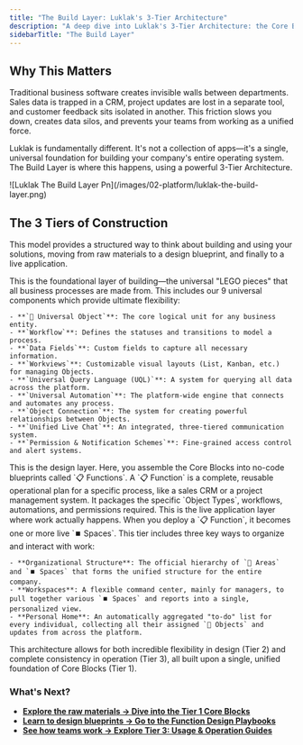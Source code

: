 ```yaml
---
title: "The Build Layer: Luklak's 3-Tier Architecture"
description: "A deep dive into Luklak's 3-Tier Architecture: the Core Blocks, Function Design, and Usage & Operation layers that allow you to build any business system."
sidebarTitle: "The Build Layer"
---
```


## Why This Matters

Traditional business software creates invisible walls between departments. Sales data is trapped in a CRM, project updates are lost in a separate tool, and customer feedback sits isolated in another. This friction slows you down, creates data silos, and prevents your teams from working as a unified force.

Luklak is fundamentally different. It's not a collection of apps—it's a single, universal foundation for building your company's entire operating system. The Build Layer is where this happens, using a powerful 3-Tier Architecture.

<Frame caption="Luklak system architecture, from raw materials, design to usage">
  ![Luklak The Build Layer Pn](/images/02-platform/luklak-the-build-layer.png)
</Frame>



## The 3 Tiers of Construction

This model provides a structured way to think about building and using your solutions, moving from raw materials to a design blueprint, and finally to a live application.

<AccordionGroup>
  <Accordion title="Tier 1: Core Blocks (The Raw Materials)" icon="cube" iconType="duotone">
    This is the foundational layer of building—the universal "LEGO pieces" that all business processes are made from. This includes our 9 universal components which provide ultimate flexibility:

    - **`🧊 Universal Object`**: The core logical unit for any business entity.
    - **`Workflow`**: Defines the statuses and transitions to model a process.
    - **`Data Fields`**: Custom fields to capture all necessary information.
    - **`Workviews`**: Customizable visual layouts (List, Kanban, etc.) for managing Objects.
    - **`Universal Query Language (UQL)`**: A system for querying all data across the platform.
    - **`Universal Automation`**: The platform-wide engine that connects and automates any process.
    - **`Object Connection`**: The system for creating powerful relationships between Objects.
    - **`Unified Live Chat`**: An integrated, three-tiered communication system.
    - **`Permission & Notification Schemes`**: Fine-grained access control and alert systems.
  </Accordion>
  <Accordion title="Tier 2: Function Design (The Blueprints)" icon="map" iconType="duotone">
    This is the design layer. Here, you assemble the Core Blocks into no-code blueprints called `📋 Functions`. A `📋 Function` is a complete, reusable operational plan for a specific process, like a sales CRM or a project management system. It packages the specific `Object Types`, workflows, automations, and permissions required.
  </Accordion>
  <Accordion title="Tier 3: Usage & Operation (The Live Buildings)" icon="building" iconType="duotone">
    This is the live application layer where work actually happens. When you deploy a `📋 Function`, it becomes one or more live `⏹️ Spaces`. This tier includes three key ways to organize and interact with work:

    - **Organizational Structure**: The official hierarchy of `📂 Areas` and `⏹️ Spaces` that forms the unified structure for the entire company.
    - **Workspaces**: A flexible command center, mainly for managers, to pull together various `⏹️ Spaces` and reports into a single, personalized view.
    - **Personal Home**: An automatically aggregated "to-do" list for every individual, collecting all their assigned `🧊 Objects` and updates from across the platform.
  </Accordion>
</AccordionGroup>

This architecture allows for both incredible flexibility in design (Tier 2) and complete consistency in operation (Tier 3), all built upon a single, unified foundation of Core Blocks (Tier 1).

### What's Next?

- [**Explore the raw materials → Dive into the Tier 1 Core Blocks**](/platform/core-concepts)
- [**Learn to design blueprints → Go to the Function Design Playbooks**](/platform/function-design)
- [**See how teams work → Explore Tier 3: Usage & Operation Guides**](/use-and-operate)